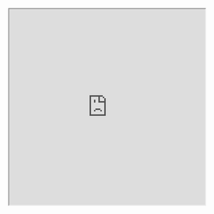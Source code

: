 <!-- fetch html content from 10.145.95.65 -->
<iframe src="http://10.145.95.65:8888/" width="400" height="400"></iframe>

